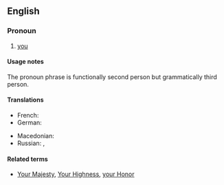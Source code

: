 ==English==

===Pronoun===
{{head|en|pronoun|head=[[your]] [[grace]]|plural|your graces}}

# {{context|formal|obsolete}} [[you]]

====Usage notes====
The pronoun phrase {{term|your grace}} is functionally second person but grammatically third person.

====Translations====
{{trans-top|you}}
* French: {{t+|fr|Votre Grâce|f}}
* German: {{t-|de|Euer Gnaden}}
{{trans-mid}}
* Macedonian: {{t-|mk|Ваша Милост|tr=Váša Mílost|sc=Cyrl}}
* Russian: {{t-|ru|Ваша Милость|tr=Váša Mílostʹ|sc=Cyrl}}, {{t-|ru|Ваша Светлость|tr=Váša Svétlostʹ|sc=Cyrl}}
{{trans-bottom}}

====Related terms====
* {{qualifier|formal pronoun phrases used for second person}} [[Your Majesty]], [[Your Highness]], [[your Honor]]